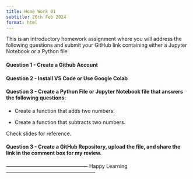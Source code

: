 ```yaml
---
title: Home Work 01
subtitle: 26th Feb 2024
format: html
---
```


This is an introductory homework assignment where you will address the following questions and submit your GitHub link containing either a Jupyter Notebook or a Python file

#### Question 1  - Create a Github Account

#### Question 2  - Install VS Code or Use Google Colab

#### Question 3  - Create a Python File or Jupyter Notebook file that answers the following questions:

-  Create a function that adds two numbers.

-  Create a function that subtracts two numbers. 

Check slides for reference.

#### Question 3  - Create a GitHub Repository, upload the file, and share the link in the comment box for my review.


------------------------------------------------  Happy Learning -----------------------------------------------------
